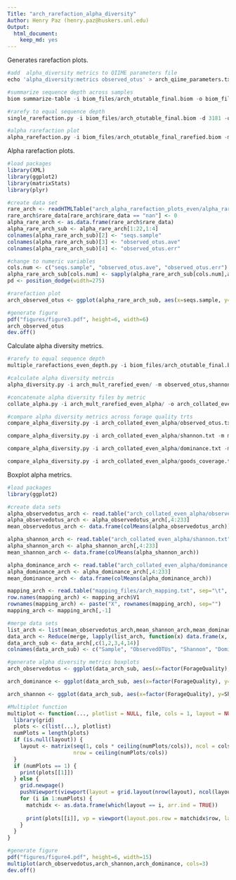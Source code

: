 ```yaml
---
Title: "arch_rarefaction_alpha_diversity"
Author: Henry Paz (henry.paz@huskers.unl.edu)
Output:
  html_document:
    keep_md: yes
---
```


Generates rarefaction plots.

```r
#add  alpha_diversity metrics to QIIME parameters file
echo 'alpha_diversity:metrics observed_otus' > arch_qiime_parameters.txt

#summarize sequence depth across samples
biom summarize-table -i biom_files/arch_otutable_final.biom -o biom_files/arch_otutable_final_summary.txt

#rarefy to equal sequence depth
single_rarefaction.py -i biom_files/arch_otutable_final.biom -d 3181 -o biom_files/arch_otutable_final_rarefied.biom

#alpha rarefaction plot
alpha_rarefaction.py -i biom_files/arch_otutable_final_rarefied.biom -m mapping_files/arch_mapping.txt --min_rare_depth 1 -n 10 -p arch_qiime_parameters.txt -o arch_alpha_rarefaction_plots_even
```

Alpha rarefaction plots.

```r
#load packages
library(XML)
library(ggplot2)
library(matrixStats)
library(plyr)

#create data set
rare_arch <- readHTMLTable("arch_alpha_rarefaction_plots_even/alpha_rarefaction_plots/rarefaction_plots.html", stringsAsFactors = F)
rare_arch$rare_data[rare_arch$rare_data == "nan"] <- 0
alpha_rare_arch <- as.data.frame(rare_arch$rare_data)
alpha_rare_arch_sub <- alpha_rare_arch[1:22,1:4]
colnames(alpha_rare_arch_sub)[2] <- "seqs.sample"
colnames(alpha_rare_arch_sub)[3] <- "observed_otus.ave"
colnames(alpha_rare_arch_sub)[4] <- "observed_otus.err"

#change to numeric variables
cols.num <- c("seqs.sample", "observed_otus.ave", "observed_otus.err")
alpha_rare_arch_sub[cols.num] <- sapply(alpha_rare_arch_sub[cols.num],as.numeric)
pd <- position_dodge(width=275)

#rarefaction plot
arch_observed_otus <- ggplot(alpha_rare_arch_sub, aes(x=seqs.sample, y=observed_otus.ave, color=TrtForageQuality, ymin=observed_otus.ave - observed_otus.err, ymax=observed_otus.ave + observed_otus.err)) + geom_line(position=pd, size=1) + geom_pointrange(position=pd) + labs(title="", x="Sequences per Sample", y="Observed OTUs", color="Forage Quality") + theme(plot.title=element_text(color="black", size=12, face="bold", hjust=0.5), axis.line=element_line(color="black", size=1), axis.ticks=element_line(color="black"), axis.text=element_text(color="black", size=12, face="bold"), axis.title=element_text(color="black", size=12, face="bold"), legend.title=element_text(color="black", size=10, face="bold"), legend.text=element_text(color="black", size=9, face="bold"), legend.position=c(0.95,0.05), legend.justification=c(1,0)) + scale_color_manual(values=c("#008000", "#FF0000"), labels=c("High Quality", "Low Quality"))

#generate figure
pdf("figures/figure3.pdf", height=6, width=6)
arch_observed_otus
dev.off()
```

Calculate alpha diversity metrics.

```r
#rarefy to equal sequence depth
multiple_rarefactions_even_depth.py -i biom_files/arch_otutable_final.biom -d 3181 -n 19 -o arch_mult_rarefied_even

#calculate alpha diversity metrcis
alpha_diversity.py -i arch_mult_rarefied_even/ -m observed_otus,shannon,dominance,goods_coverage -o arch_mult_rarefied_even_alpha/

#concatenate alpha diversity files by metric
collate_alpha.py -i arch_mult_rarefied_even_alpha/ -o arch_collated_even_alpha/

#compare alpha diversity metrics across forage quality trts
compare_alpha_diversity.py -i arch_collated_even_alpha/observed_otus.txt -m mapping_files/arch_mapping.txt -c TrtForageQuality -d 3181 -p fdr -o arch_alpha_observed_otus

compare_alpha_diversity.py -i arch_collated_even_alpha/shannon.txt -m mapping_files/arch_mapping.txt -c TrtForageQuality -d 3181 -p fdr -o arch_alpha_shannon

compare_alpha_diversity.py -i arch_collated_even_alpha/dominance.txt -m mapping_files/arch_mapping.txt -c TrtForageQuality -d 3181 -p fdr -o arch_alpha_dominance

compare_alpha_diversity.py -i arch_collated_even_alpha/goods_coverage.txt -m mapping_files/arch_mapping.txt -c TrtForageQuality -d 3181 -p fdr -o arch_alpha_goods
```

Boxplot alpha metrics.

```r
#load packages
library(ggplot2)

#create data sets 
alpha_observedotus_arch <- read.table("arch_collated_even_alpha/observed_otus.txt", sep="\t", header=T, stringsAsFactors=F)
alpha_observedotus_arch <- alpha_observedotus_arch[,4:233]
mean_observedotus_arch <- data.frame(colMeans(alpha_observedotus_arch))

alpha_shannon_arch <- read.table("arch_collated_even_alpha/shannon.txt", sep="\t", header=T, stringsAsFactors=F)
alpha_shannon_arch <- alpha_shannon_arch[,4:233]
mean_shannon_arch <- data.frame(colMeans(alpha_shannon_arch))

alpha_dominance_arch <- read.table("arch_collated_even_alpha/dominance.txt", sep="\t", header=T, stringsAsFactors=F)
alpha_dominance_arch <- alpha_dominance_arch[,4:233]
mean_dominance_arch <- data.frame(colMeans(alpha_dominance_arch))

mapping_arch <- read.table("mapping_files/arch_mapping.txt", sep="\t", header=F, stringsAsFactors=F)
row.names(mapping_arch) <- mapping_arch$V1
rownames(mapping_arch) <- paste("X", rownames(mapping_arch), sep="")
mapping_arch <- mapping_arch[,-1]

#merge data sets
list_arch <- list(mean_observedotus_arch,mean_shannon_arch,mean_dominance_arch,mapping_arch)
data_arch <- Reduce(merge, lapply(list_arch, function(x) data.frame(x, rn = row.names(x))))
data_arch_sub <- data_arch[,c(1,2,3,4,14)]
colnames(data_arch_sub) <- c("Sample", "ObservedOTUs", "Shannon", "Dominance","ForageQuality")

#generate alpha diversity metrics boxplots
arch_observedotus <- ggplot(data_arch_sub, aes(x=factor(ForageQuality), y=ObservedOTUs)) + geom_boxplot() + geom_jitter() + labs(title="", x="Forage Quality", y="Observed OTUs") + theme(plot.title=element_text(color="black", size=14, face="bold", hjust=0.5), axis.line=element_line(color="black", size=1), axis.ticks=element_line(color="black", size=1), axis.text=element_text(color="black", size=12, face="bold"), axis.title=element_text(color="black", size=12, face="bold")) + scale_x_discrete(labels=c("High Quality", "Low Quality")) + stat_summary(fun.y="mean", geom="point", shape=23, size=3, fill="black") 

arch_dominance <- ggplot(data_arch_sub, aes(x=factor(ForageQuality), y=Dominance)) + geom_boxplot() + geom_jitter() + labs(title="", x="Forage Quality", y="Dominance") + theme(plot.title=element_blank(), axis.line=element_line(color="black", size=1), axis.ticks=element_line(color="black", size=1), axis.text=element_text(color="black", size=12, face="bold"), axis.title=element_text(color="black", size=12, face="bold")) + scale_x_discrete(labels=c("High Quality", "Low Quality")) + stat_summary(fun.y="mean", geom="point", shape=23, size=3, fill="black")

arch_shannon <- ggplot(data_arch_sub, aes(x=factor(ForageQuality), y=Shannon)) + geom_boxplot() + geom_jitter() + labs(title="", x="Forage Quality", y="Shannon") + theme(plot.title=element_blank(), axis.line=element_line(color="black", size=1), axis.ticks=element_line(color="black", size=1), axis.text=element_text(color="black", size=12, face="bold"), axis.title=element_text(color="black", size=12, face="bold")) + scale_x_discrete(labels=c("High Quality", "Low Quality")) + stat_summary(fun.y="mean", geom="point", shape=23, size=3, fill="black")

#Multiplot function
multiplot <- function(..., plotlist = NULL, file, cols = 1, layout = NULL) {
  library(grid)
  plots <- c(list(...), plotlist)
  numPlots = length(plots)
  if (is.null(layout)) {
    layout <- matrix(seq(1, cols * ceiling(numPlots/cols)), ncol = cols, 
                     nrow = ceiling(numPlots/cols))
  }
  if (numPlots == 1) {
    print(plots[[1]])
  } else {
    grid.newpage()
    pushViewport(viewport(layout = grid.layout(nrow(layout), ncol(layout))))
    for (i in 1:numPlots) {
      matchidx <- as.data.frame(which(layout == i, arr.ind = TRUE))
      
      print(plots[[i]], vp = viewport(layout.pos.row = matchidx$row, layout.pos.col = matchidx$col))
    }
  }
}

#generate figure
pdf("figures/figure4.pdf", height=6, width=15)
multiplot(arch_observedotus,arch_shannon,arch_dominance, cols=3)
dev.off()
```
